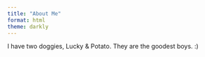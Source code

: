 ```yaml
---
title: "About Me"
format: html
theme: darkly 
---
```


I have two doggies, Lucky & Potato. They are the goodest boys. :)